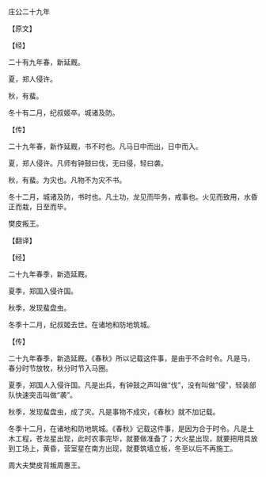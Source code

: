 

庄公二十九年

【原文】

【经】

二十有九年春，新延厩。

夏，郑人侵许。

秋，有蜚。

冬十有二月，纪叔姬卒。城诸及防。

【传】

二十九年春，新作延厩，书不时也。凡马日中而出，日中而入。

夏，郑人侵许。凡师有钟鼓曰伐，无曰侵，轻曰袭。

秋，有蜚。为灾也。凡物不为灾不书。

冬十二月，城诸及防，书时也。凡土功，龙见而毕务，戒事也。火见而致用，水昏正而栽，日至而毕。

樊皮叛王。

【翻译】

【经】

二十九年春季，新造延厩。

夏季，郑国入侵许国。

秋季，发现蜚盘虫。

冬季十二月，纪叔姬去世。在诸地和防地筑城。

【传】

二十九年春季，新造延厩。《春秋》所以记载这件事，是由于不合时令。凡是马，春分时节放牧，秋分时节入马圈。

夏季，郑国人入侵许国。凡是出兵，有钟鼓之声叫做“伐”，没有叫做“侵”，轻装部队快速突击叫做“袭”。

秋季，发现蜚盘虫，成了灾。凡是事物不成灾，《春秋》就不加记载。

冬季十二月，在诸地和防地筑城。《春秋》记载这件事，是因为合于时令。凡是土木工程，苍龙星出现，此时农事完毕，就要做准备了；大火星出现，就要把用具放到工场上，黄昏，营室星在南方出现，就要筑墙立板，冬至以后不再施工。

周大夫樊皮背叛周惠王。

